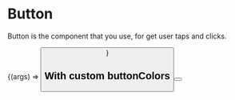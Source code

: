 
<Meta title="Components/Button" component={Button} />

# Button

Button is the component that you use, for get user taps and clicks.

<ArgsTable of={Button} />

<Canvas>
  <Story
    name="Button Component"
    args={{ label: 'Button Component', ...Button.defaultProps }}
  >
    {(args) => <Button {...args} />}
  </Story>
</Canvas>

## With custom buttonColors

<Canvas>
  <Story name="Button Component with buttonColors">
    <Button
      variant="secondary"
      size="xl"
      label="Button Component with provided colors"
      buttonColors={{
        contrastColor: '#FFFFFF',
        mainColor: '#C65D21',
        mainColorLight: '#E67635',
        mainColorStrong: '#AB4E19',
      }}
    />
  </Story>
</Canvas>
